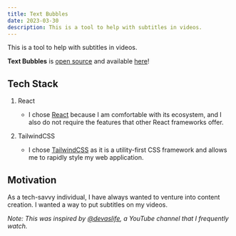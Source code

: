```yaml
---
title: Text Bubbles
date: 2023-03-30
description: This is a tool to help with subtitles in videos.
---
```


This is a tool to help with subtitles in videos.

<CallOut>

**Text Bubbles** is [open source](https://github.com/JustBrandonLim/text-bubbles) and available [here](https://text-bubbles.justbrandonlim.com/)!

</CallOut>

## Tech Stack

1. React

   - I chose [React](https://react.dev/) because I am comfortable with its ecosystem, and I also do not require the features that other React frameworks offer.

2. TailwindCSS
   - I chose [TailwindCSS](https://tailwindcss.com/) as it is a utility-first CSS framework and allows me to rapidly style my web application.

## Motivation

As a tech-savvy individual, I have always wanted to venture into content creation. I wanted a way to put subtitles on my videos.

_Note: This was inspired by [@devaslife](https://www.youtube.com/@devaslife), a YouTube channel that I frequently watch._
